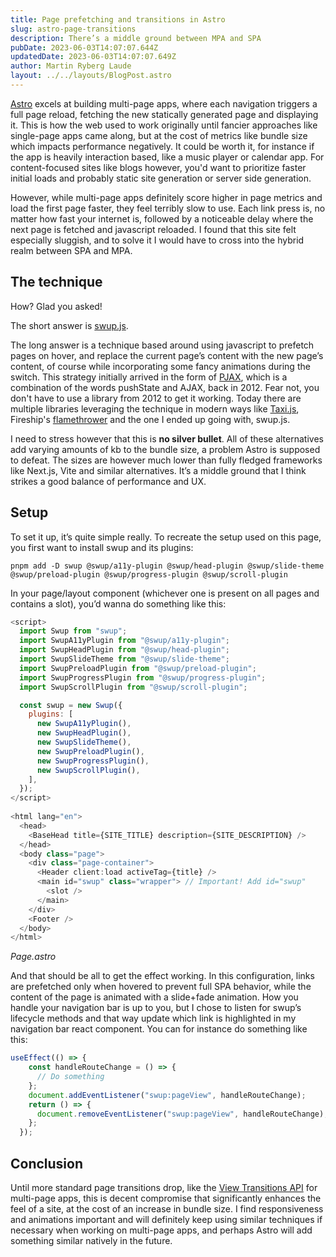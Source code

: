 ```yaml
---
title: Page prefetching and transitions in Astro
slug: astro-page-transitions
description: There’s a middle ground between MPA and SPA
pubDate: 2023-06-03T14:07:07.644Z
updatedDate: 2023-06-03T14:07:07.649Z
author: Martin Ryberg Laude
layout: ../../layouts/BlogPost.astro
---
```

[Astro](https://astro.build/) excels at building multi-page apps, where each navigation triggers a full page reload, fetching the new statically generated page and displaying it. This is how the web used to work originally until fancier approaches like single-page apps came along, but at the cost of metrics like bundle size which impacts performance negatively. It could be worth it, for instance if the app is heavily interaction based, like a music player or calendar app. For content-focused sites like blogs however, you'd want to prioritize faster initial loads and probably static site generation or server side generation.

However, while multi-page apps definitely score higher in page metrics and load the first page faster, they feel terribly slow to use. Each link press is, no matter how fast your internet is, followed by a noticeable delay where the next page is fetched and javascript reloaded. I found that this site felt especially sluggish, and to solve it I would have to cross into the hybrid realm between SPA and MPA.

## The technique

How? Glad you asked!

The short answer is [swup.js](https://swup.js.org).

The long answer is a technique based around using javascript to prefetch pages on hover, and replace the current page’s content with the new page’s content, of course while incorporating some fancy animations during the switch. This strategy initially arrived in the form of [PJAX](https://github.com/defunkt/jquery-pjax), which is a combination of the words pushState and AJAX, back in 2012. Fear not, you don't have to use a library from 2012 to get it working. Today there are multiple libraries leveraging the technique in modern ways like [Taxi.js](https://taxi.js.org/), Fireship's [flamethrower](https://github.com/fireship-io/flamethrower) and the one I ended up going with, swup.js.

I need to stress however that this is **no silver bullet**. All of these alternatives add varying amounts of kb to the bundle size, a problem Astro is supposed to defeat. The sizes are however much lower than fully fledged frameworks like Next.js, Vite and similar alternatives. It’s a middle ground that I think strikes a good balance of performance and UX.

## Setup

To set it up, it’s quite simple really. To recreate the setup used on this page, you first want to install swup and its plugins:

```shell
pnpm add -D swup @swup/a11y-plugin @swup/head-plugin @swup/slide-theme @swup/preload-plugin @swup/progress-plugin @swup/scroll-plugin
```

In your page/layout component (whichever one is present on all pages and contains a slot), you’d wanna do something like this:

```javascript
<script>
  import Swup from "swup";
  import SwupA11yPlugin from "@swup/a11y-plugin";
  import SwupHeadPlugin from "@swup/head-plugin";
  import SwupSlideTheme from "@swup/slide-theme";
  import SwupPreloadPlugin from "@swup/preload-plugin";
  import SwupProgressPlugin from "@swup/progress-plugin";
  import SwupScrollPlugin from "@swup/scroll-plugin";

  const swup = new Swup({
    plugins: [
      new SwupA11yPlugin(),
      new SwupHeadPlugin(),
      new SwupSlideTheme(),
      new SwupPreloadPlugin(),
      new SwupProgressPlugin(),
      new SwupScrollPlugin(),
    ],
  });
</script>
  
<html lang="en">
  <head>
    <BaseHead title={SITE_TITLE} description={SITE_DESCRIPTION} />
  </head>
  <body class="page">
    <div class="page-container">
      <Header client:load activeTag={title} />
      <main id="swup" class="wrapper"> // Important! Add id="swup"
        <slot />
      </main>
    </div>
    <Footer />
  </body>
</html>
```

*Page.astro*

And that should be all to get the effect working. In this configuration, links are prefetched only when hovered to prevent full SPA behavior, while the content of the page is animated with a slide+fade animation. How you handle your navigation bar is up to you, but I chose to listen for swup’s lifecycle methods and that way update which link is highlighted in my navigation bar react component. You can for instance do something like this:

```javascript
useEffect(() => {
    const handleRouteChange = () => {
      // Do something
    };
    document.addEventListener("swup:pageView", handleRouteChange);
    return () => {
      document.removeEventListener("swup:pageView", handleRouteChange);
    };
  });
```

## Conclusion

Until more standard page transitions drop, like the [View Transitions API](https://developer.chrome.com/docs/web-platform/view-transitions/) for multi-page apps, this is decent compromise that significantly enhances the feel of a site, at the cost of an increase in bundle size. I find responsiveness and animations important and will definitely keep using similar techniques if necessary when working on multi-page apps, and perhaps Astro will add something similar natively in the future.

